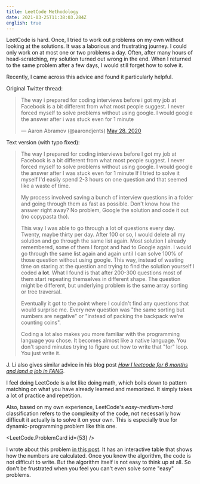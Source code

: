 ```yaml
---
title: LeetCode Methodology
date: 2021-03-25T11:38:03.284Z
english: true
---
```




LeetCode is hard. Once, I tried to work out problems on my own without looking at the solutions.
It was a laborious and frustrating journey.
I could only work on at most one or two problems a day.
Often, after many hours of head-scratching, my solution turned out wrong in the end.
When I returned to the same problem after a few days, I would still forget how to solve it.

Recently, I came across this advice and found it particularly helpful.

Original Twitter thread:
<blockquote class="twitter-tweet"><p lang="en" dir="ltr">The way i prepared for coding interviews before i got my job at Facebook is a bit different from what most people suggest. I never forced myself to solve problems without using google. I would google the answer after i was stuck even for 1 minute</p>&mdash; Aaron Abramov (@aarondjents) <a href="https://twitter.com/aarondjents/status/1266149438554169344?ref_src=twsrc%5Etfw">May 28, 2020</a></blockquote>

Text version (with typo fixed):
> The way I prepared for coding interviews before I got my job at Facebook is a bit different from what most people suggest.
> I never forced myself to solve problems without using google.
> I would google the answer after I was stuck even for 1 minute
> If I tried to solve it myself I'd easily spend 2-3 hours on one question and that seemed like a waste of time.
>
> My process involved saving a bunch of interview questions in a folder and going through them as fast as possible.
  Don't know how the answer right away? No problem, Google the solution and code it out (no copypasta tho).
>
> This way I was able to go through a lot of questions every day. Twenty, maybe thirty per day. After 100 or so, I would delete all my solution and go through the same list again. Most solution I already remembered, some of them I forgot and had to Google again.
> I would go through the same list again and again until I can solve 100% of those question without using google. This way, instead of wasting time on staring at the question and trying to find the solution yourself I coded **a lot**.
> What I found is that after 200-300 questions most of them start repeating themselves in different shape. The question might be different, but underlying problem is the same array sorting or tree traversal.
>
> Eventually it got to the point where I couldn't find any questions that would surprise me. Every new question was "the same sorting but numbers are negative" or "instead of packing the backpack we're counting coins".
>
> Coding a lot also makes you more familiar with the programming language you chose. It becomes almost like a native language. You don't spend minutes trying to figure out how to write that "for" loop. You just write it.

J. Li also gives similar advice in his blog post [<cite>How I leetcode for 6 months and land a job in FANG</cite>](https://kylelix7.github.io/How-I-leetcode-for-6-months-and-land-a-job-at-Amazon/).

I feel doing LeetCode is a lot like doing math, which boils down to pattern matching on what you have already learned and memorized.
It simply takes a lot of practice and repetition.

Also, based on my own experience, LeetCode's *easy-medium-hard* classification refers to the complexity of the code,
not necessarily how difficult it actually is to solve it on your own.
This is especially true for dynamic-programming problem like this one.

<LeetCode.ProblemCard id={53} />

I wrote about this problem [in this post](/leetcode/maximum-subarray). It has an interactive table that shows how the numbers are calculated.
Once you know the algorithm, the code is not difficult to write.
But the algorithm itself is not easy to think up at all.
So don't be frustrated when you feel you can't even solve some "easy" problems.